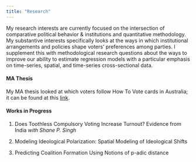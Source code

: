 ---
title: "Research"
---

My research interests are currently focused on the intersection of comparative political behavior & institutions and quantitative methodology. My substantive interests specifically looks at the ways in which institutional arrangements and policies shape voters' preferences among parties. I supplement this with methodological research questions about the ways to improve our ability to estimate regression models with a particular emphasis on time-series, spatial, and time-series cross-sectional data.

#### MA Thesis

My MA thesis looked at which voters follow How To Vote cards in Australia; it can be found at this [link](https://outlookuga-my.sharepoint.com/:b:/g/personal/rr09094_uga_edu/EbzzR8jrNJNPmnd7rgrYiRwBrre4t6K7_sQ3tbIDP3tj4A?e=RsyyaZ).

#### Works in Progress

1.  Does Toothless Compulsory Voting Increase Turnout? Evidence from India *with Shane P. Singh*

2.  Modeling Ideological Polarization: Spatial Modeling of Ideological Shifts

3.  Predicting Coalition Formation Using Notions of p-adic distance
